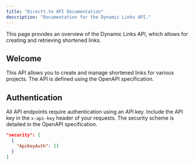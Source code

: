 ```yaml
---
title: "Directt.to API Documentation"
description: "Documentation for the Dynamic Links API."
---
```


<Note>
  This page provides an overview of the Dynamic Links API, which allows for
  creating and retrieving shortened links.
</Note>

## Welcome

This API allows you to create and manage shortened links for various projects. The API is defined using the OpenAPI specification.

## Authentication

All API endpoints require authentication using an API key. Include the API key in the `x-api-key` header of your requests. The security scheme is detailed in the OpenAPI specification.

```json
"security": [
  {
    "ApiKeyAuth": []
  }
]
```
